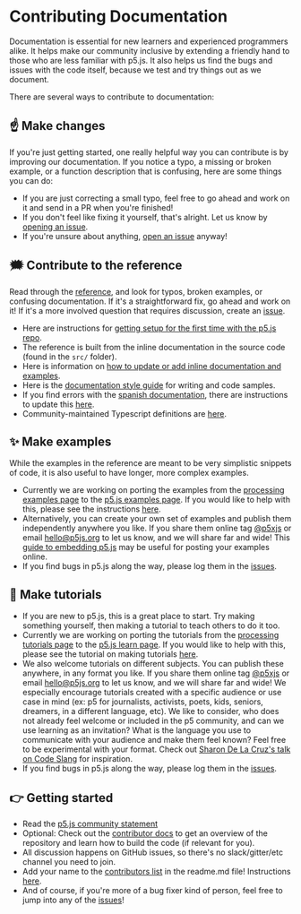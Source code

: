 # Contributing Documentation

Documentation is essential for new learners and experienced programmers alike. It helps make our community inclusive by extending a friendly hand to those who are less familiar with p5.js. It also helps us find the bugs and issues with the code itself, because we test and try things out as we document.

There are several ways to contribute to documentation:

## ☝️ Make changes

If you're just getting started, one really helpful way you can contribute is by improving our documentation. If you notice a typo, a missing or broken example, or a function description that is confusing, here are some things you can do:

* If you are just correcting a small typo, feel free to go ahead and work on it and send in a PR when you're finished!
* If you don't feel like fixing it yourself, that's alright. Let us know by [opening an issue](https://github.com/processing/p5.js/issues).
* If you're unsure about anything, [open an issue](https://github.com/processing/p5.js/issues) anyway!

## 🗯 Contribute to the reference

Read through the [reference](http://p5js.org/reference/), and look for typos, broken examples, or confusing documentation. If it's a straightforward fix, go ahead and work on it! If it's a more involved question that requires discussion, create an [issue](https://github.com/processing/p5.js/issues/new).

* Here are instructions for [getting setup for the first time with the p5.js repo](./README/).
* The reference is built from the inline documentation in the source code (found in the `src/` folder).
* Here is information on [how to update or add inline documentation and examples](./inline_documentation/).
* Here is the [documentation style guide](./documentation_style_guide/) for writing and code samples.
* If you find errors with the [spanish documentation](http://p5js.org/es), there are instructions to update this [here](https://github.com/processing/p5.js-website#internationalization-i18n-and-structure).
* Community-maintained Typescript definitions are [here](https://github.com/p5-types/p5.ts).

## ✨ Make examples

While the examples in the reference are meant to be very simplistic snippets of code, it is also useful to have longer, more complex examples.

* Currently we are working on porting the examples from the [processing examples page](https://processing.org/examples/) to the [p5.js examples page](http://p5js.org/examples). If you would like to help with this, please see the instructions [here](https://github.com/processing/p5.js-website/blob/main/contributor_docs/Adding_examples/).
* Alternatively, you can create your own set of examples and publish them independently anywhere you like. If you share them online tag [@p5xjs](https://twitter.com/p5xjs) or email [hello@p5js.org](mailto:hello@p5js.org) to let us know, and we will share far and wide! This [guide to embedding p5.js](https://github.com/processing/p5.js/wiki/Embedding-p5.js) may be useful for posting your examples online.
* If you find bugs in p5.js along the way, please log them in the [issues](https://github.com/processing/p5.js/issues).

## 👯 Make tutorials

* If you are new to p5.js, this is a great place to start. Try making something yourself, then making a tutorial to teach others to do it too.
* Currently we are working on porting the tutorials from the [processing tutorials page](https://processing.org/tutorials) to the [p5.js learn page](http://p5js.org/learn). If you would like to help with this, please see the tutorial on making tutorials [here](https://p5js.org/learn/tutorial-guide.html).
* We also welcome tutorials on different subjects. You can publish these anywhere, in any format you like. If you share them online tag [@p5xjs](https://twitter.com/p5xjs) or email [hello@p5js.org](mailto:hello@p5js.org) to let us know, and we will share far and wide! We especially encourage tutorials created with a specific audience or use case in mind (ex: p5 for journalists, activists, poets, kids, seniors, dreamers, in a different language, etc). We like to consider, who does not already feel welcome or included in the p5 community, and can we use learning as an invitation? What is the language you use to communicate with your audience and make them feel known? Feel free to be experimental with your format. Check out [Sharon De La Cruz's talk on Code Slang](https://www.youtube.com/watch?v=CFT6w9NKfCs) for inspiration.
* If you find bugs in p5.js along the way, please log them in the [issues](https://github.com/processing/p5.js/issues).

## 👉 Getting started

* Read the [p5.js community statement](http://p5js.org/community/)
* Optional: Check out the [contributor docs](./README/) to get an overview of the repository and learn how to build the code (if relevant for you).
* All discussion happens on GitHub issues, so there's no slack/gitter/etc channel you need to join.
* Add your name to the [contributors list](https://github.com/processing/p5.js#contributors) in the readme.md file! Instructions [here](https://github.com/processing/p5.js/issues/2309).
* And of course, if you're more of a bug fixer kind of person, feel free to jump into any of the [issues](https://github.com/processing/p5.js/issues)!
